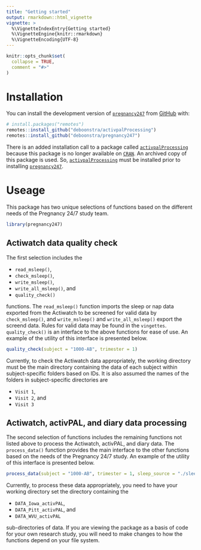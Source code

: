 ```yaml
---
title: "Getting started"
output: rmarkdown::html_vignette
vignette: >
  %\VignetteIndexEntry{Getting started}
  %\VignetteEngine{knitr::rmarkdown}
  %\VignetteEncoding{UTF-8}
---
```


```r
knitr::opts_chunk$set(
  collapse = TRUE,
  comment = "#>"
)
```

# Installation

You can install the development version of [`pregnancy247`](https://github.com/deboonstra/pregnancy247) from [GitHub](https://github.com/) with:

``` r
# install.packages("remotes")
remotes::install_github("deboonstra/activpalProcessing")
remotes::install_github("deboonstra/pregnancy247")
```

There is an added installation call to a package called [`activpalProcessing`](https://github.com/deboonstra/activpalProcessing) because this package is no longer available on [`CRAN`](https://cran.r-project.org/web/packages/activpalProcessing/index.html). An archived copy of this package is used. So, [`activpalProcessing`](https://github.com/deboonstra/activpalProcessing) must be installed prior to installing [`pregnancy247`](https://github.com/deboonstra/pregnancy247).

# Useage

This package has two unique selections of functions based on the different needs of the Pregnancy 24/7 study team. 

```r
library(pregnancy247)
```

## Actiwatch data quality check
The first selection includes the

- `read_msleep()`,
- `check_msleep()`,
- `write_msleep()`,
- `write_all_msleep()`, and
- `quality_check()`

functions. The `read_msleep()` function imports the sleep or nap data exported from the Actiwatch to be screened for valid data by `check_msleep()`, and `write_msleep()` and `write_all_msleep()` export the screend data. Rules for valid data may be found in the `vingettes`. `quality_check()` is an interface to the above functions for ease of use. An example of the utility of this interface is presented below.

```r
quality_check(subject = "1000-AB", trimester = 1)
```

Currently, to check the Actiwatch data appropriately, the working directory must be the main directory containing the data of each subject within subject-specific folders based on IDs. It is also assumed the names of the folders in subject-specific directories are

- `Visit 1`,
- `Visit 2`, and
- `Visit 3`

## Actiwatch, activPAL, and diary data processing 
The second selection of functions includes the remaining functions not listed above to process the Actiwatch, activPAL, and diary data. The `process_data()` function provides the main interface to the other functions based on the needs of the Pregnancy 24/7 study. An example of the utility of this interface is presented below.

```r
process_data(subject = "1000-AB", trimester = 1, sleep_source = "./sleep.csv")
```

Currently, to process these data appropriately, you need to have your working directory set the directory containing the

- `DATA_Iowa_activPAL`,
- `DATA_Pitt_activPAL`, and
- `DATA_WVU_activPAL`

sub-directories of data. If you are viewing the package as a basis of code for your own research study, you will need to make changes to how the functions depend on your file system.